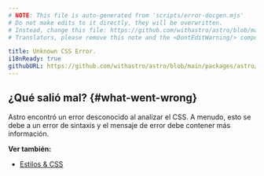 ```yaml
---
# NOTE: This file is auto-generated from 'scripts/error-docgen.mjs'
# Do not make edits to it directly, they will be overwritten.
# Instead, change this file: https://github.com/withastro/astro/blob/main/packages/astro/src/core/errors/errors-data.ts
# Translators, please remove this note and the <DontEditWarning/> component.

title: Unknown CSS Error.
i18nReady: true
githubURL: https://github.com/withastro/astro/blob/main/packages/astro/src/core/errors/errors-data.ts
---
```


## ¿Qué salió mal? \{#what-went-wrong\}
Astro encontró un error desconocido al analizar el CSS. A menudo, esto se debe a un error de sintaxis y el mensaje de error debe contener más información.

**Ver también:**
-  [Estilos & CSS](/es/guides/styling/)
